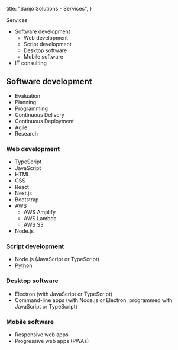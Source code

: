 
  title: "Sanjo Solutions - Services",
}

<TextSection>
  <FirstHeader>Services</FirstHeader>

- Software development
  - Web development
  - Script development
  - Desktop software
  - Mobile software
- IT consulting

## Software development

- Evaluation
- Planning
- Programming
- Continuous Delivery
- Continuous Deployment
- Agile
- Research

### Web development

- TypeScript
- JavaScript
- HTML
- CSS
- React
- Next.js
- Bootstrap
- AWS
  - AWS Amplify
  - AWS Lambda
  - AWS S3
- Node.js

### Script development

- Node.js (JavaScript or TypeScript)
- Python

### Desktop software

- Electron (with JavaScript or TypeScript)
- Command-line apps (with Node.js or Electron, programmed with JavaScript or TypeScript)

### Mobile software

- Responsive web apps
- Progressive web apps (PWAs)

</TextSection>
